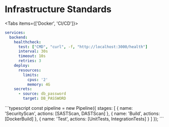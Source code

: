 
# Infrastructure Standards

<Tabs items={['Docker', 'CI/CD']}>
  <Tab>
```yaml:docker-compose.yml
services:
  backend:
    healthcheck:
      test: ["CMD", "curl", -f, "http://localhost:3000/health"]
      interval: 30s
      timeout: 10s
      retries: 3
    deploy:
      resources:
        limits:
          cpus: '2'
          memory: 4G
    secrets:
      - source: db_password
        target: DB_PASSWORD
```
  </Tab>
  <Tab>
```typescript
const pipeline = new Pipeline({
  stages: [
    {
      name: 'SecurityScan',
      actions: [SASTScan, DASTScan]
    },
    {
      name: 'Build',
      actions: [DockerBuild]
    },
    {
      name: 'Test',
      actions: [UnitTests, IntegrationTests]
    }
  ]
});
```
  </Tab>
</Tabs> 